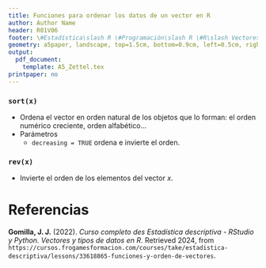 ```yaml
---
title: Funciones para ordenar los datos de un vector en R
author: Author Name
header: R01V06
footer: \#Estadística\slash R \#Programación\slash R \#R\slash Vectores
geometry: a5paper, landscape, top=1.5cm, bottom=0.9cm, left=0.5cm, right=0.5cm, headsep = 0.5cm, footskip = 12pt
output:
  pdf_document: 
    template: A5_Zettel.tex
printpaper: no
---
```

### ```sort(x)```
- Ordena el vector en orden natural de los objetos que lo forman: el orden numérico creciente, orden alfabético...
- Parámetros
  - ```decreasing = TRUE``` ordena e invierte el orden.

### ```rev(x)```
- Invierte el orden de los elementos del vector $x$.

\pagebreak

# Referencias

**Gomilla, J. J.** (2022). _Curso completo des Estadística descriptiva - RStudio y Python. Vectores y tipos de datos en R_. Retrieved 2024, from <code style="word-wrap: break-word;">https://cursos.frogamesformacion.com/courses/take/estadistica-descriptiva/lessons/33618865-funciones-y-orden-de-vectores</code>.